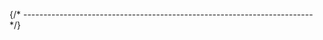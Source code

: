


{/* ------------------------------------------------------------------------ */}

<AutomaticInstallQuickTest
  longName="GNU RISC-V Embedded GCC"
  shortName="riscv-none-elf-gcc"
  programName="riscv-none-elf-gcc"
  branding="riscv-none-elf-gcc (xPack GNU RISC-V Embedded GCC x86_64) "
/>
